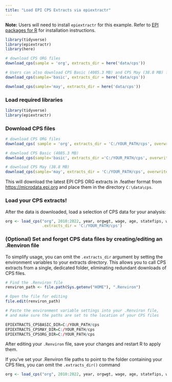 ```yaml
---
title: "Load EPI CPS Extracts via epiextractr"
---
```


**Note:** Users will need to install `epiextractr` for this example. Refer to [EPI packages for R](epi_libraries.qmd) for installation instructions.

```r
library(tidyverse)
library(epiextractr)
library(here)
```

```r

# download CPS ORG files  
download_cps(sample = 'org', extracts_dir = here('data/cps'))

# Users can also download CPS Basic (4085.3 MB) and CPS May (38.8 MB) files 
download_cps(sample='basic', extracts_dir = here('data/cps'))

download_cps(sample='may', extracts_dir = here('data/cps'))

```

### Load required libraries

```r
library(tidyverse)
library(epiextractr)
```

### Download CPS files

```r

# download CPS ORG files  
download_cps( sample = 'org', extracts_dir = 'C:/YOUR_PATH/cps', overwrite = TRUE)

# download CPS Basic (4085.3 MB) 
download_cps(sample='basic', extracts_dir ='C:/YOUR_PATH/cps', overwrite = TRUE)

# download CPS May (38.8 MB)
download_cps(sample='may', extracts_dir = 'C:/YOUR_PATH/cps', overwrite = TRUE)

```

This will download the latest EPI CPS ORG extracts in .feather format from [https://microdata.epi.org](https://microdata.epi.org/) and place them in the directory `C:\data\cps`.

### Load your CPS extracts!

After the data is downloaded, load a selection of CPS data for your analysis:

```r

org <- load_cps("org", 2010:2022, year, orgwgt, wage, age, statefips, wbho, 
                .extracts_dir = 'C:/YOUR_PATH/cps')

```

### (Optional) Set and forget CPS data files by creating/editing an .Renviron file

To simplify usage, you can omit the `.extracts_dir` argument by setting the environment variables to your extracts directory. This allows you to call CPS extracts from a single, dedicated folder, eliminating redundant downloads of CPS files.

```r
# Find the .Renviron file
renviron_path <- file.path(Sys.getenv("HOME"), ".Renviron")

# Open the file for editing
file.edit(renviron_path)

# Paste the environment variable settings into your .Renviron file,
# and make sure the paths are set to the location of your CPS files

EPIEXTRACTS_CPSBASIC_DIR=C:/YOUR_PATH/cps
EPIEXTRACTS_CPSMAY_DIR=C:/YOUR_PATH/cps
EPIEXTRACTS_CPSORG_DIR=C:/YOUR_PATH/cps

```

After editing your `.Renviron` file, save your changes and restart R to apply them.

If you've set your .Renviron file paths to point to the folder containing your CPS files, you can omit the `.extracts_dir()` command

```r

org <- load_cps("org", 2010:2022, year, orgwgt, wage, age, statefips, wbho)
```